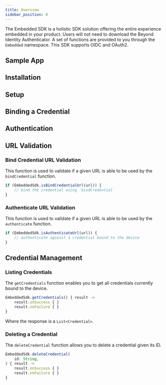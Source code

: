 ```yaml
---
title: Overview
sidebar_position: 0
---
```



The Embedded SDK is a holistic SDK solution offering the entire experience embedded in your product. Users will not need to download the Beyond Identity Authenticator. A set of functions are provided to you through the `Embedded` namespace. This SDK supports OIDC and OAuth2.

## Sample App

<SampleAppKotlin/>

## Installation

<InstallationKotlin/>

## Setup

<SetupKotlin/>

## Binding a Credential

<BindingAPasskeyKotlin/>

## Authentication

<AuthenticationKotlin/>

## URL Validation

### Bind Credential URL Validation

This function is used to validate if a given URL is able to be used by the `bindCredential` function.

```javascript
if (EmbeddedSdk.isBindCredentialUrl(url)) {
    // bind the credential using `bindCredential`
}
```

### Authenticate URL Validation

This function is used to validate if a given URL is able to be used by the `authenticate` function.

```javascript
if (EmbeddedSdk.isAuthenticateUrl(url)) {
    // authenticate against a credential bound to the device
}
```

## Credential Management

### Listing Credentials

The `getCredentials` function enables you to get all credentials currently bound to the device.

```javascript
EmbeddedSdk.getCredentials() { result ->
    result.onSuccess { }
    result.onFailure { }
}
```

Where the response is a `List<Credential>`.

### Deleting a Credential

The `deleteCredential` function allows you to delete a credential given its ID.

```javascript
EmbeddedSdk.deleteCredential(
    id: String,
) { result ->
    result.onSuccess { }
    result.onFailure { }
}
```